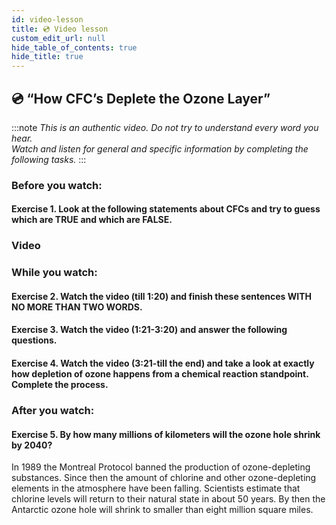 ```yaml
---
id: video-lesson
title: 💿 Video lesson
custom_edit_url: null
hide_table_of_contents: true
hide_title: true
---
```



## 💿 “How CFC’s Deplete the Ozone Layer”

:::note
_This is an authentic video. Do not try to understand every word you hear._  
_Watch and listen for general and specific information by completing the following tasks._
:::

### Before you watch:

#### Exercise 1. Look at the following statements about CFCs and try to guess which are TRUE and which are FALSE.

<Frame src="https://learningapps.org/watch?v=p6u2spfwn21" height="560px" />

### Video

<Player url="https://www.youtube.com/watch?v=5BM4wXCP3Vc" />

### While you watch:

#### Exercise 2. Watch the video (till 1:20) and finish these sentences WITH NO MORE THAN TWO WORDS.

<Frame src="https://learningapps.org/watch?v=p4dbi73it21" height="320px" />

#### Exercise 3. Watch the video (1:21-3:20) and answer the following questions.

<Frame src="https://learningapps.org/watch?v=p6jwe9uu221" height="400px" />

#### Exercise 4. Watch the video (3:21-till the end) and take a look at exactly how depletion of ozone happens from a chemical reaction standpoint. Complete the process.

<Frame src="https://learningapps.org/watch?v=p91ah0at521" height="496px" />

### After you watch:

#### Exercise 5. By how many millions of kilometers will the ozone hole shrink by 2040?

In 1989 the Montreal Protocol banned the production of ozone-depleting substances. Since then the amount of chlorine and other ozone-depleting elements in the atmosphere have been falling. Scientists estimate that chlorine levels will return to their natural state in about 50 years. By then the Antarctic ozone hole will shrink to smaller than eight million square miles.
